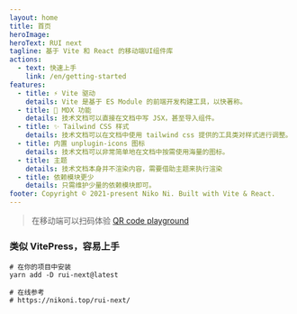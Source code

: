 ```yaml
---
layout: home
title: 首页
heroImage:
heroText: RUI next
tagline: 基于 Vite 和 React 的移动端UI组件库
actions:
  - text: 快速上手
    link: /en/getting-started
features:
  - title: ⚡️ Vite 驱动
    details: Vite 是基于 ES Module 的前端开发构建工具，以快著称。
  - title: 📘 MDX 功能
    details: 技术文档可以直接在文档中写 JSX，甚至导入组件。
  - title: ✨ Tailwind CSS 样式
    details: 技术文档可以在文档中使用 tailwind css 提供的工具类对样式进行调整。
  - title: 内置 unplugin-icons 图标
    details: 技术文档可以非常简单地在文档中按需使用海量的图标。
  - title: 主题
    details: 技术文档本身并不渲染内容，需要借助主题来执行渲染
  - title: 依赖模块更少
    details: 只需维护少量的依赖模块即可。
footer: Copyright © 2021-present Niko Ni. Built with Vite & React.
---
```



> 在移动端可以扫码体验 [QR code playground](/en/qr-code) <IconLightning className="text-[1.3em] text-amber-500" />


### 类似 VitePress，容易上手

```shell
# 在你的项目中安装
yarn add -D rui-next@latest

# 在线参考
# https://nikoni.top/rui-next/
```
